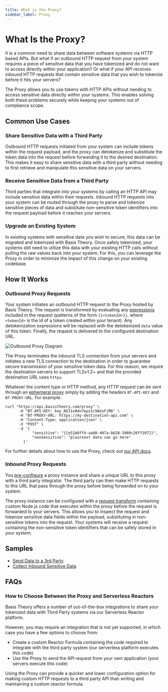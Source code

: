 ```yaml
---
title: What is the Proxy?
sidebar_label: Proxy
---
```


# What Is the Proxy?

It is a common need to share data between software systems via HTTP based APIs. But what if an outbound HTTP request from your system
requires a piece of sensitive data that you have tokenized and do not want to access directly within your application?
Or what if your API receives inbound HTTP requests that contain sensitive data that you wish to tokenize before it hits your servers?

The Proxy allows you to use tokens with HTTP APIs without needing to access sensitive data directly within your systems.
This enables solving both these problems securely while keeping your systems out of compliance scope.

## Common Use Cases

### Share Sensitive Data with a Third Party

Outbound HTTP requests initiated from your system can include tokens within the request payload, and the proxy
can detokenize and substitute the token data into the request before forwarding it to the desired destination.
This makes it easy to share sensitive data with a third party without needing to first retrieve and manipulate this sensitive data on your servers.

### Receive Sensitive Data from a Third Party

Third parties that integrate into your systems by calling an HTTP API may include sensitive data within their requests.
Inbound HTTP requests into your system can be routed through the proxy to parse and tokenize sensitive pieces of data
and substitute non-sensitive token identifiers into the request payload before it reaches your servers.

### Upgrade an Existing System

In existing systems with sensitive data you wish to secure, this data can be migrated and tokenized with Basis Theory.
Once safely tokenized, your systems still need to utilize this data with your existing HTTP calls without pulling the raw values back into your system.
For this, you can leverage the Proxy in order to minimize the impact of this change on your existing codebase.

## How It Works

### Outbound Proxy Requests

Your system initiates an outbound HTTP request to the Proxy hosted by Basis Theory.
The request is transformed by evaluating any [expressions](/docs/expressions) included in the request
(patterns of the form `{{<tokenId>}}`, where `<tokenId>` is the id of a token created within your tenant).
Any detokenization expressions will be replaced with the detokenized `data` value of this token.
Finally, the request is delivered to the configured destination URL.

![Outbound Proxy Diagram](/img/concepts/outbound-proxy.png)

The Proxy terminates the inbound TLS connection from your servers and initiates a new TLS connection to the destination in order to
guarantee secure transmission of your sensitive token data.
For this reason, we require the destination servers to support TLSv1.2+ and that the provided destination URL uses `https`.

Whatever the content type or HTTP method, any HTTP request can be sent through an [ephemeral proxy](/docs/api/proxies/ephemeral-proxies)
simply by adding the headers `BT-API-KEY` and `BT-PROXY-URL`. For example:

```shell showLineNumbers
curl "https://api.basistheory.com/proxy" \
      -H "BT-API-KEY: key_NS21v84n7epsSc5WzoFjM6" \
      -H "BT-PROXY-URL: https://my-destination-api.com" \
      -H "Content-Type: application/json" \
      -X "POST" \
      -d '{
            "sensitive": "{{e51b0ff4-aa80-407a-b628-3909c26ff397}}",
            "nonSensitive": "plaintext data can go here"
        }'
```

For further details about how to use the Proxy, check out [our API docs](/docs/api/proxies).

### Inbound Proxy Requests

You [pre-configure](/docs/api/proxies/pre-configured-proxies) a proxy instance and share a unique URL to this proxy with a third party integrator.
The third party can then make HTTP requests to this URL that pass through the proxy before being forwarded on to your system.

The proxy instance can be configured with a [request transform](/docs/api/proxies/pre-configured-proxies#request-transforms) containing
custom Node.js code that executes within the proxy before the request is forwarded to your servers. This allows you to inspect the request
and tokenize sensitive data fields within the payload, substituting in non-sensitive tokens into the request. Your systems will receive a request
containing the non-sensitive token identifiers that can be safely stored in your system.

## Samples

- [Send Data to a 3rd Party](/docs/guides/share/send-data-to-third-party)
- [Collect Inbound Sensitive Data](/docs/guides/collect/collect-inbound-sensitive-data)

## FAQs

### How to Choose Between the Proxy and Serverless Reactors

Basis Theory offers a number of out-of-the-box integrations to share your tokenized data with Third Party systems via our Serverless Reactor platform.

However, you may require an integration that is not yet supported, in which case you have a few options to choose from:

- Create a custom Reactor Formula containing the code required to integrate with the third party system (our serverless platform executes this code)
- Use the Proxy to send the API request from your own application (your servers execute this code)

Using the Proxy can provide a quicker and lower configuration option for making custom HTTP requests to a third party API than writing and maintaining a custom reactor formula.
